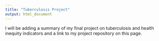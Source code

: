 ```yaml
---
title: "Tuberculosis Project"
output: html_document
---
```


I will be adding a summary of my final project on tuberculosis and health inequity indicators and a link to my project repository on this page. 

